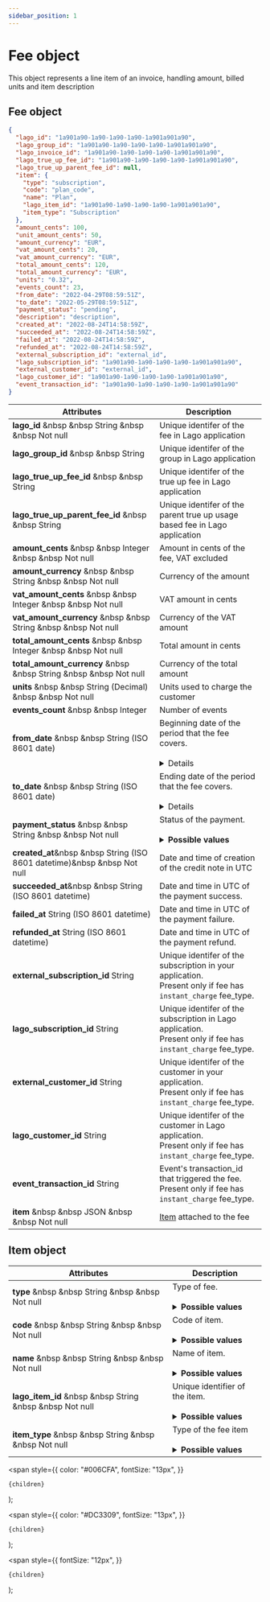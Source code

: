 ```yaml
---
sidebar_position: 1
---
```


# Fee object

This object represents a line item of an invoice, handling amount, billed units and item description

## Fee object

```json
{
  "lago_id": "1a901a90-1a90-1a90-1a90-1a901a901a90",
  "lago_group_id": "1a901a90-1a90-1a90-1a90-1a901a901a90",
  "lago_invoice_id": "1a901a90-1a90-1a90-1a90-1a901a901a90",
  "lago_true_up_fee_id": "1a901a90-1a90-1a90-1a90-1a901a901a90",
  "lago_true_up_parent_fee_id": null,
  "item": {
    "type": "subscription",
    "code": "plan_code",
    "name": "Plan",
    "lago_item_id": "1a901a90-1a90-1a90-1a90-1a901a901a90",
    "item_type": "Subscription"
  },
  "amount_cents": 100,
  "unit_amount_cents": 50,
  "amount_currency": "EUR",
  "vat_amount_cents": 20,
  "vat_amount_currency": "EUR",
  "total_amount_cents": 120,
  "total_amount_currency": "EUR",
  "units": "0.32",
  "events_count": 23,
  "from_date": "2022-04-29T08:59:51Z",
  "to_date": "2022-05-29T08:59:51Z",
  "payment_status": "pending",
  "description": "description",
  "created_at": "2022-08-24T14:58:59Z",
  "succeeded_at": "2022-08-24T14:58:59Z",
  "failed_at": "2022-08-24T14:58:59Z",
  "refunded_at": "2022-08-24T14:58:59Z",
  "external_subscription_id": "external_id",
  "lago_subscription_id": "1a901a90-1a90-1a90-1a90-1a901a901a90",
  "external_customer_id": "external_id",
  "lago_customer_id": "1a901a90-1a90-1a90-1a90-1a901a901a90",
  "event_transaction_id": "1a901a90-1a90-1a90-1a90-1a901a901a90"
}
```

| Attributes                                                                                                | Description                                                                                                                                                                                                                                                                          |
| --------------------------------------------------------------------------------------------------------- | ------------------------------------------------------------------------------------------------------------------------------------------------------------------------------------------------------------------------------------------------------------------------------------ |
| **lago_id** &nbsp &nbsp <Type>String</Type> &nbsp &nbsp <NotNullable>Not null</NotNullable>               | Unique identifer of the fee in Lago application                                                                                                                                                                                                                                      |
| **lago_group_id** &nbsp &nbsp <Type>String</Type>                                                         | Unique identifer of the group in Lago application                                                                                                                                                                                                                                    |
| **lago_true_up_fee_id** &nbsp &nbsp <Type>String</Type>                                                   | Unique identifer of the true up fee in Lago application                                                                                                                                                                                                                              |
| **lago_true_up_parent_fee_id** &nbsp &nbsp <Type>String</Type>                                            | Unique identifer of the parent true up usage based fee in Lago application                                                                                                                                                                                                           |
| **amount_cents** &nbsp &nbsp <Type>Integer</Type> &nbsp &nbsp <NotNullable>Not null</NotNullable>         | Amount in cents of the fee, VAT excluded                                                                                                                                                                                                                                             |
| **amount_currency** &nbsp &nbsp <Type>String</Type> &nbsp &nbsp <NotNullable>Not null</NotNullable>       | Currency of the amount                                                                                                                                                                                                                                                               |
| **vat_amount_cents** &nbsp &nbsp <Type>Integer</Type> &nbsp &nbsp <NotNullable>Not null</NotNullable>     | VAT amount in cents                                                                                                                                                                                                                                                                  |
| **vat_amount_currency** &nbsp &nbsp <Type>String</Type> &nbsp &nbsp <NotNullable>Not null</NotNullable>   | Currency of the VAT amount                                                                                                                                                                                                                                                           |
| **total_amount_cents** &nbsp &nbsp <Type>Integer</Type> &nbsp &nbsp <NotNullable>Not null</NotNullable>   | Total amount in cents                                                                                                                                                                                                                                                                |
| **total_amount_currency** &nbsp &nbsp <Type>String</Type> &nbsp &nbsp <NotNullable>Not null</NotNullable> | Currency of the total amount                                                                                                                                                                                                                                                         |
| **units** &nbsp &nbsp <Type>String (Decimal)</Type> &nbsp &nbsp <NotNullable>Not null</NotNullable>       | Units used to charge the customer                                                                                                                                                                                                                                                    |
| **events_count** &nbsp &nbsp <Type>Integer</Type>                                                         | Number of events                                                                                                                                                                                                                                                                     |
| **from_date** &nbsp &nbsp <Type>String (ISO 8601 date)</Type>                                             | Beginning date of the period that the fee covers. <br/><br/> <details>Only applies to `subscription` and `charge` fees</details>                                                                                                                                                     |
| **to_date** &nbsp &nbsp <Type>String (ISO 8601 date)</Type>                                               | Ending date of the period that the fee covers. <br/><br/> <details>Only applies to `subscription` and `charge` fees</details>                                                                                                                                                        |
| **payment_status** &nbsp &nbsp <Type>String</Type> &nbsp &nbsp <NotNullable>Not null</NotNullable>        | Status of the payment. <br></br> <details><summary>**Possible values**</summary><div>- `pending`<br></br>- `succeeded`<br></br>- `failed`<br></br>- `refunded`<div></div></div></details> |
| **created_at**&nbsp &nbsp <Type>String (ISO 8601 datetime)</Type>&nbsp &nbsp <NotNullable>Not null</NotNullable>| Date and time of creation of the credit note in UTC |
| **succeeded_at**&nbsp &nbsp <Type>String (ISO 8601 datetime)</Type>                                       | Date and time in UTC of the payment success. |
| **failed_at** <Type>String (ISO 8601 datetime)</Type>                                                     | Date and time in UTC of the payment failure. |
| **refunded_at** <Type>String (ISO 8601 datetime)</Type>                                                   | Date and time in UTC of the payment refund.  |
| **external_subscription_id** <Type>String</Type> | Unique identifer of the subscription in your application.<br/>Present only if fee has `instant_charge` fee_type. |
| **lago_subscription_id** <Type>String</Type> | Unique identifer of the subscription in Lago application.<br/>Present only if fee has `instant_charge` fee_type. |
| **external_customer_id** <Type>String</Type> | Unique identifer of the customer in your application.<br/>Present only if fee has `instant_charge` fee_type. |
| **lago_customer_id** <Type>String</Type> | Unique identifer of the customer in Lago application.<br/>Present only if fee has `instant_charge` fee_type. |
| **event_transaction_id** <Type>String</Type> | Event's transaction_id that triggered the fee.<br/>Present only if fee has `instant_charge` fee_type. |
| **item** &nbsp &nbsp <Type>JSON</Type> &nbsp &nbsp <NotNullable>Not null</NotNullable>                    | [Item](#item-object) attached to the fee |

## Item object

| Attributes | Description |
| -----------| ----------- |
| **type** &nbsp &nbsp <Type>String</Type> &nbsp &nbsp <NotNullable>Not null</NotNullable> | Type of fee.<br></br> <details><summary>**Possible values**</summary><div>- `add_on`<br></br>- `charge`<br></br>- `credit`<br></br>- `instant_charge`<br></br>- `subscription`<div></div></div></details> |
| **code** &nbsp &nbsp <Type>String</Type> &nbsp &nbsp <NotNullable>Not null</NotNullable> | Code of item.<br></br> <details><summary>**Possible values**</summary><div>- `add_on`: code of the Add-On<br></br>- `charge`: code of the billable metric<br></br>- `credit`: `credit`<br></br>- `instant_charge`: code of the billable metric<br></br>- `subscription`: code of the plan<div></div></div></details> |
| **name** &nbsp &nbsp <Type>String</Type> &nbsp &nbsp <NotNullable>Not null</NotNullable> | Name of item.<br></br> <details><summary>**Possible values**</summary><div>- `add_on`: name of the Add-On<br></br>- `charge`: name of the billable metric<br></br>- `credit`: `credit`<br></br>- `instant_charge`: name of the billable metric<br></br>- `subscription`: name of the plan<div></div></div></details> |
| **lago_item_id** &nbsp &nbsp <Type>String</Type> &nbsp &nbsp <NotNullable>Not null</NotNullable> | Unique identifier of the item.<br></br> <details><summary>**Possible values**</summary><div>- `add_on`: Lago identifier of the Add-On<br></br>- `charge`: Lago identifier of the billable metric<br></br>- `credit`: Lago identifier of the wallet transaction<br></br>- `instant_charge`: Lago identifier of the billable metric<br></br>- `subscription`: Lago identifier of the subscription<div></div></div></details> |
| **item_type** &nbsp &nbsp <Type>String</Type> &nbsp &nbsp <NotNullable>Not null</NotNullable> | Type of the fee item<br></br> <details><summary>**Possible values**</summary><div>- `add_on`: `AddOn`<br></br>- `charge`: `BillableMetric`<br></br>- `credit`: `WalletTransaction`<br></br>- `instant_charge`: `BillableMetric`<br></br>- `subscription`: `Subscription`<div></div></div></details> |


  <span
    style={{
      color: "#006CFA",
      fontSize: "13px",
    }}
  >
    {children}
  </span>
);

  <span
    style={{
      color: "#DC3309",
      fontSize: "13px",
    }}
  >
    {children}
  </span>
);

  <span
    style={{
      fontSize: "12px",
    }}
  >
    {children}
  </span>
);
